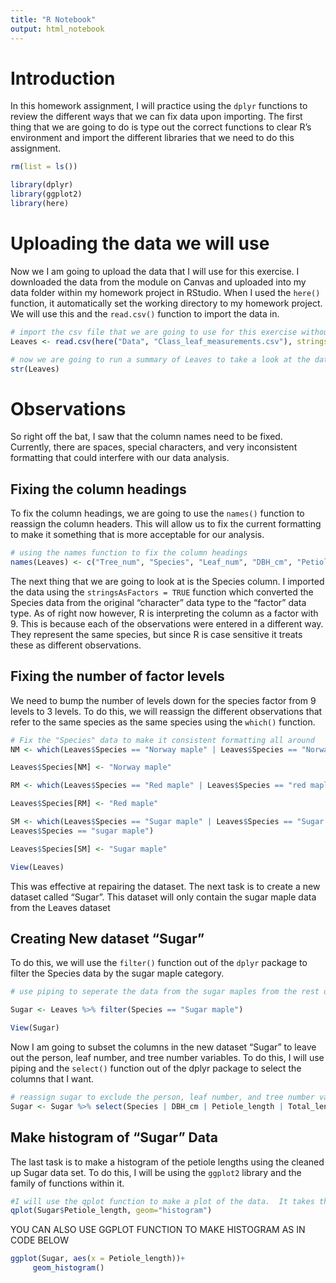 ```yaml
---
title: "R Notebook"
output: html_notebook
---
```


# Introduction
In this homework assignment, I will practice using the `dplyr` functions to review the different ways that we can fix data upon importing.  The first thing that we are going to do is type out the correct functions to clear R's environment and import the different libraries that we need to do this assignment. 

```r
rm(list = ls())

library(dplyr)
library(ggplot2)
library(here)
```
# Uploading the data we will use
Now we I am going to upload the data that I will use for this exercise.  I downloaded the data from the module on Canvas and uploaded into my data folder within my homework project in RStudio. When I used the `here()` function, it automatically set the working directory to my homework project.  We will use this and the `read.csv()` function to import the data in. 

```r
# import the csv file that we are going to use for this exercise without stringsAsFactors = TRUE
Leaves <- read.csv(here("Data", "Class_leaf_measurements.csv"), stringsAsFactors = TRUE)

# now we are going to run a summary of Leaves to take a look at the data
str(Leaves)
```
# Observations
So right off the bat, I saw that the column names need to be fixed.  Currently, there are spaces, special characters, and very inconsistent formatting that could interfere with our data analysis. 

## Fixing the column headings
To fix the column headings, we are going to use the `names()` function to reassign the column headers.  This will allow us to fix the current formatting to make it something that is more acceptable for our analysis. 

```r
# using the names function to fix the column headings
names(Leaves) <- c("Tree_num", "Species", "Leaf_num", "DBH_cm", "Petiole_length", "Total_length_cm", "Middle_lobe_length_cm", "Middle_lobe_width_cm", "Person")
```

The next thing that we are going to look at is the Species column.  I imported the data using the `stringsAsFactors = TRUE` function which converted the Species data from the original "character" data type to the "factor" data type.  As of right now however, R is interpreting the column as a factor with 9.  This is because each of the observations were entered in a different way. They represent the same species, but since R is case sensitive it treats these as different observations. 

## Fixing the number of factor levels
We need to bump the number of levels down for the species factor from 9 levels to 3 levels.  To do this, we will reassign the different observations that refer to the same species as the same species using the `which()` function.


```r
# Fix the "Species" data to make it consistent formatting all around
NM <- which(Leaves$Species == "Norway maple" | Leaves$Species == "Norway Maple" | Leaves$Species == "Norway mapel")

Leaves$Species[NM] <- "Norway maple"

RM <- which(Leaves$Species == "Red maple" | Leaves$Species == "red maple" | Leaves$Species == "Red Maple")

Leaves$Species[RM] <- "Red maple"

SM <- which(Leaves$Species == "Sugar maple" | Leaves$Species == "Sugar Maple" |
Leaves$Species == "sugar maple")

Leaves$Species[SM] <- "Sugar maple"

View(Leaves)
```

This was effective at repairing the dataset. The next task is to create a new dataset called "Sugar".  This dataset will only contain the sugar maple data from the Leaves dataset

## Creating New dataset "Sugar"
To do this, we will use the `filter()` function out of the `dplyr` package to filter the Species data by the sugar maple category.

```r
# use piping to seperate the data from the sugar maples from the rest of the dataset

Sugar <- Leaves %>% filter(Species == "Sugar maple")

View(Sugar)
```
Now I am going to subset the columns in the new dataset "Sugar" to leave out the person, leaf number, and tree number variables. To do this, I will use piping and the `select()` function out of the dplyr package to select the columns that I want. 

```r
# reassign sugar to exclude the person, leaf number, and tree number variables. using piping and the select() function.  These allow us to tie functions together and only select the columns that I want
Sugar <- Sugar %>% select(Species | DBH_cm | Petiole_length | Total_length_cm | Middle_lobe_length_cm | Middle_lobe_width_cm)
```

## Make histogram of "Sugar" Data
The last task is to make a histogram of the petiole lengths using the cleaned up Sugar data set.  To do this, I will be using the `ggplot2` library and the family of functions within it. 

```r
#I will use the qplot function to make a plot of the data.  It takes the dataset, the specific variable from that dataset, and the type of plot as arguments.
qplot(Sugar$Petiole_length, geom="histogram")
```

YOU CAN ALSO USE GGPLOT FUNCTION TO MAKE HISTOGRAM AS IN CODE BELOW
```r
ggplot(Sugar, aes(x = Petiole_length))+
     geom_histogram()
```

